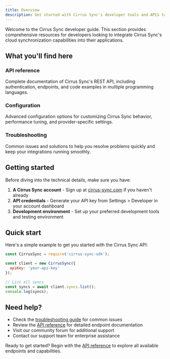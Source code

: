 ```yaml
---
title: Overview
description: Get started with Cirrus Sync's developer tools and APIs to integrate cloud synchronization into your applications.
---
```


Welcome to the Cirrus Sync developer guide. This section provides comprehensive resources for developers looking to integrate Cirrus Sync's cloud synchronization capabilities into their applications.

## What you'll find here

### API reference
Complete documentation of Cirrus Sync's REST API, including authentication, endpoints, and code examples in multiple programming languages.

### Configuration
Advanced configuration options for customizing Cirrus Sync behavior, performance tuning, and provider-specific settings.

### Troubleshooting
Common issues and solutions to help you resolve problems quickly and keep your integrations running smoothly.

## Getting started

Before diving into the technical details, make sure you have:

1. **A Cirrus Sync account** - Sign up at [cirrus-sync.com](https://cirrus-sync.com) if you haven't already
2. **API credentials** - Generate your API key from Settings > Developer in your account dashboard
3. **Development environment** - Set up your preferred development tools and testing environment

## Quick start

Here's a simple example to get you started with the Cirrus Sync API:

```javascript
const CirrusSync = require('cirrus-sync-sdk');

const client = new CirrusSync({
  apiKey: 'your-api-key'
});

// List all syncs
const syncs = await client.syncs.list();
console.log(syncs);
```

## Need help?

- Check the [troubleshooting guide](troubleshooting) for common issues
- Review the [API reference](api-reference) for detailed endpoint documentation
- Visit our community forum for additional support
- Contact our support team for enterprise assistance

Ready to get started? Begin with the [API reference](api-reference) to explore all available endpoints and capabilities.